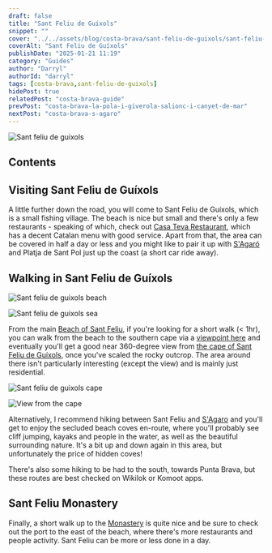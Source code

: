 ```yaml
---
draft: false
title: "Sant Feliu de Guíxols"
snippet: ""
cover: "../../assets/blog/costa-brava/sant-feliu-de-guixols/sant-feliu-de-guixols.jpg"
coverAlt: "Sant Feliu de Guíxols"
publishDate: "2025-01-21 11:19"
category: "Guides"
author: "Darryl"
authorId: "darryl"
tags: [costa-brava,sant-feliu-de-guixols]
hidePost: true
relatedPost: "costa-brava-guide"
prevPost: "costa-brava-la-pola-i-giverola-salionc-i-canyet-de-mar"
nextPost: "costa-brava-s-agaro"
---
```


![Sant feliu de guixols](../../assets/blog/costa-brava/sant-feliu-de-guixols/sant-feliu-de-guixols.jpg)

## Contents

## Visiting Sant Feliu de Guíxols


A little further down the road, you will come to Sant Feliu de Guíxols, which is a small fishing village. The beach is nice but small and there's only a few restaurants - speaking of which, check out [Casa Teva Restaurant](https://maps.app.goo.gl/yYggrJxeY2rnXpuG7), which has a decent Catalan menu with good service. Apart from that, the area can be covered in half a day or less and you might like to pair it up with [S'Agaró](/blog/costa-brava-s-agaro) and Platja de Sant Pol just up the coast (a short car ride away).

## Walking in Sant Feliu de Guíxols

![Sant feliu de guixols beach](../../assets/blog/costa-brava/sant-feliu-de-guixols/sant-feliu-beach.jpg)

![Sant feliu de guixols sea](../../assets/blog/costa-brava/sant-feliu-de-guixols/sant-feliu-sea.jpg)

From the main [Beach of Sant Feliu](https://maps.app.goo.gl/X72qshoGkyDoeEPK6), if you're looking for a short walk (< 1hr), you can walk from the beach to the southern cape via a [viewpoint here](https://maps.app.goo.gl/vcxWtth3vY1VcVnTA) and eventually you'll get a good near 360-degree view from [the cape of Sant Feliu de Guíxols](https://maps.app.goo.gl/fZ5uKrabniMB81Vc7), once you've scaled the rocky outcrop. The area around there isn't particularly interesting (except the view) and is mainly just residential.

![Sant feliu de guixols cape](../../assets/blog/costa-brava/sant-feliu-de-guixols/sant-feliu-cape.jpg)

![View from the cape](../../assets/blog/costa-brava/sant-feliu-de-guixols/view-from-the-cape.jpg)

Alternatively, I recommend hiking between Sant Feliu and [S'Agaro](costa-brava-s-agaro) and you'll get to enjoy the secluded beach coves en-route, where you'll probably see cliff jumping, kayaks and people in the water, as well as the beautiful surrounding nature. It's a bit up and down again in this area, but unfortunately the price of hidden coves!

There's also some hiking to be had to the south, towards Punta Brava, but these routes are best checked on Wikilok or Komoot apps.

## Sant Feliu Monastery

Finally, a short walk up to the [Monastery](https://maps.app.goo.gl/SXYLP8A4WrZm6UQF8) is quite nice and be sure to check out the port to the east of the beach, where there's more restaurants and people activity. Sant Feliu can be more or less done in a day.